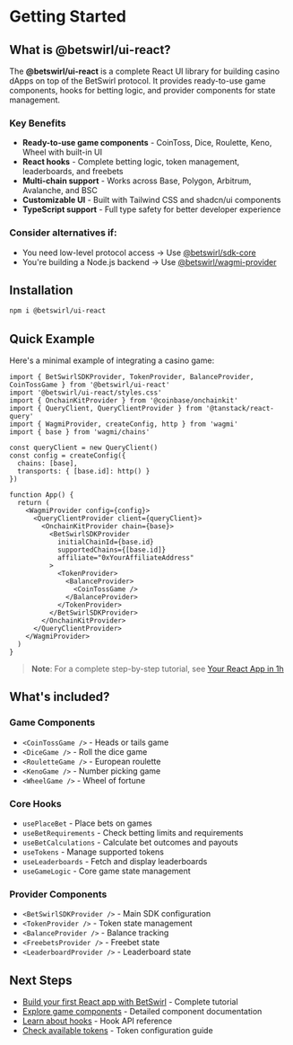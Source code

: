 # Getting Started

## What is @betswirl/ui-react?

The **@betswirl/ui-react** is a complete React UI library for building casino dApps on top of the BetSwirl protocol. It provides ready-to-use game components, hooks for betting logic, and provider components for state management.

### Key Benefits

- **Ready-to-use game components** - CoinToss, Dice, Roulette, Keno, Wheel with built-in UI
- **React hooks** - Complete betting logic, token management, leaderboards, and freebets
- **Multi-chain support** - Works across Base, Polygon, Arbitrum, Avalanche, and BSC
- **Customizable UI** - Built with Tailwind CSS and shadcn/ui components
- **TypeScript support** - Full type safety for better developer experience

### Consider alternatives if:
- You need low-level protocol access → Use [@betswirl/sdk-core](/developer-hub/sdks/core/getting-started)
- You're building a Node.js backend → Use [@betswirl/wagmi-provider](/developer-hub/sdks/wagmi-provider/getting-started)

## Installation

```bash
npm i @betswirl/ui-react
```

## Quick Example

Here's a minimal example of integrating a casino game:

```tsx
import { BetSwirlSDKProvider, TokenProvider, BalanceProvider, CoinTossGame } from '@betswirl/ui-react'
import '@betswirl/ui-react/styles.css'
import { OnchainKitProvider } from '@coinbase/onchainkit'
import { QueryClient, QueryClientProvider } from '@tanstack/react-query'
import { WagmiProvider, createConfig, http } from 'wagmi'
import { base } from 'wagmi/chains'

const queryClient = new QueryClient()
const config = createConfig({
  chains: [base],
  transports: { [base.id]: http() }
})

function App() {
  return (
    <WagmiProvider config={config}>
      <QueryClientProvider client={queryClient}>
        <OnchainKitProvider chain={base}>
          <BetSwirlSDKProvider
            initialChainId={base.id}
            supportedChains={[base.id]}
            affiliate="0xYourAffiliateAddress"
          >
            <TokenProvider>
              <BalanceProvider>
                <CoinTossGame />
              </BalanceProvider>
            </TokenProvider>
          </BetSwirlSDKProvider>
        </OnchainKitProvider>
      </QueryClientProvider>
    </WagmiProvider>
  )
}
```

> **Note**: For a complete step-by-step tutorial, see [Your React App in 1h](/developer-hub/quick-starts/react)

## What's included?

### Game Components
- `<CoinTossGame />` - Heads or tails game
- `<DiceGame />` - Roll the dice game
- `<RouletteGame />` - European roulette
- `<KenoGame />` - Number picking game
- `<WheelGame />` - Wheel of fortune

### Core Hooks
- `usePlaceBet` - Place bets on games
- `useBetRequirements` - Check betting limits and requirements
- `useBetCalculations` - Calculate bet outcomes and payouts
- `useTokens` - Manage supported tokens
- `useLeaderboards` - Fetch and display leaderboards
- `useGameLogic` - Core game state management

### Provider Components
- `<BetSwirlSDKProvider />` - Main SDK configuration
- `<TokenProvider />` - Token state management
- `<BalanceProvider />` - Balance tracking
- `<FreebetsProvider />` - Freebet state
- `<LeaderboardProvider />` - Leaderboard state

## Next Steps

- [Build your first React app with BetSwirl](/developer-hub/quick-starts/react) - Complete tutorial
- [Explore game components](/developer-hub/sdks/react/components) - Detailed component documentation
- [Learn about hooks](/developer-hub/sdks/react/hooks) - Hook API reference
- [Check available tokens](/developer-hub/sdks/react/guides/checking-tokens) - Token configuration guide